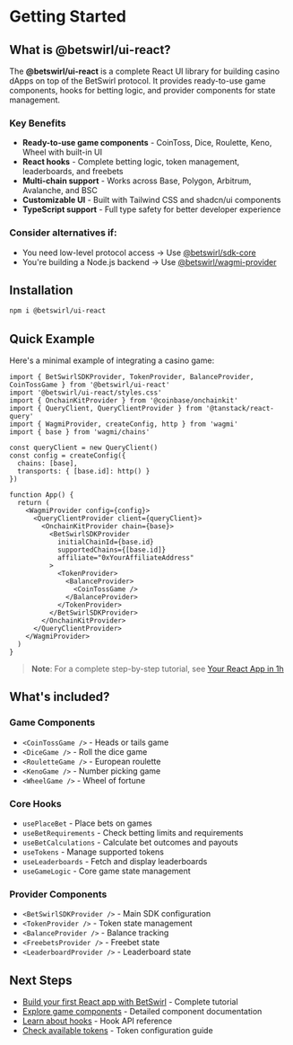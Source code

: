 # Getting Started

## What is @betswirl/ui-react?

The **@betswirl/ui-react** is a complete React UI library for building casino dApps on top of the BetSwirl protocol. It provides ready-to-use game components, hooks for betting logic, and provider components for state management.

### Key Benefits

- **Ready-to-use game components** - CoinToss, Dice, Roulette, Keno, Wheel with built-in UI
- **React hooks** - Complete betting logic, token management, leaderboards, and freebets
- **Multi-chain support** - Works across Base, Polygon, Arbitrum, Avalanche, and BSC
- **Customizable UI** - Built with Tailwind CSS and shadcn/ui components
- **TypeScript support** - Full type safety for better developer experience

### Consider alternatives if:
- You need low-level protocol access → Use [@betswirl/sdk-core](/developer-hub/sdks/core/getting-started)
- You're building a Node.js backend → Use [@betswirl/wagmi-provider](/developer-hub/sdks/wagmi-provider/getting-started)

## Installation

```bash
npm i @betswirl/ui-react
```

## Quick Example

Here's a minimal example of integrating a casino game:

```tsx
import { BetSwirlSDKProvider, TokenProvider, BalanceProvider, CoinTossGame } from '@betswirl/ui-react'
import '@betswirl/ui-react/styles.css'
import { OnchainKitProvider } from '@coinbase/onchainkit'
import { QueryClient, QueryClientProvider } from '@tanstack/react-query'
import { WagmiProvider, createConfig, http } from 'wagmi'
import { base } from 'wagmi/chains'

const queryClient = new QueryClient()
const config = createConfig({
  chains: [base],
  transports: { [base.id]: http() }
})

function App() {
  return (
    <WagmiProvider config={config}>
      <QueryClientProvider client={queryClient}>
        <OnchainKitProvider chain={base}>
          <BetSwirlSDKProvider
            initialChainId={base.id}
            supportedChains={[base.id]}
            affiliate="0xYourAffiliateAddress"
          >
            <TokenProvider>
              <BalanceProvider>
                <CoinTossGame />
              </BalanceProvider>
            </TokenProvider>
          </BetSwirlSDKProvider>
        </OnchainKitProvider>
      </QueryClientProvider>
    </WagmiProvider>
  )
}
```

> **Note**: For a complete step-by-step tutorial, see [Your React App in 1h](/developer-hub/quick-starts/react)

## What's included?

### Game Components
- `<CoinTossGame />` - Heads or tails game
- `<DiceGame />` - Roll the dice game
- `<RouletteGame />` - European roulette
- `<KenoGame />` - Number picking game
- `<WheelGame />` - Wheel of fortune

### Core Hooks
- `usePlaceBet` - Place bets on games
- `useBetRequirements` - Check betting limits and requirements
- `useBetCalculations` - Calculate bet outcomes and payouts
- `useTokens` - Manage supported tokens
- `useLeaderboards` - Fetch and display leaderboards
- `useGameLogic` - Core game state management

### Provider Components
- `<BetSwirlSDKProvider />` - Main SDK configuration
- `<TokenProvider />` - Token state management
- `<BalanceProvider />` - Balance tracking
- `<FreebetsProvider />` - Freebet state
- `<LeaderboardProvider />` - Leaderboard state

## Next Steps

- [Build your first React app with BetSwirl](/developer-hub/quick-starts/react) - Complete tutorial
- [Explore game components](/developer-hub/sdks/react/components) - Detailed component documentation
- [Learn about hooks](/developer-hub/sdks/react/hooks) - Hook API reference
- [Check available tokens](/developer-hub/sdks/react/guides/checking-tokens) - Token configuration guide